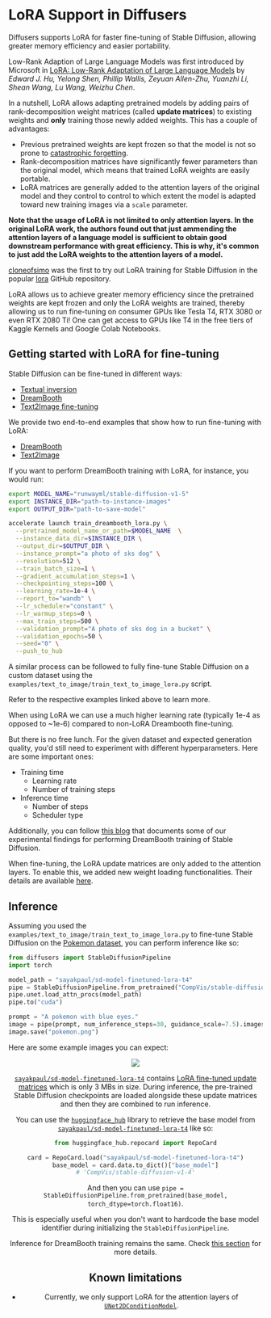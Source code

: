 <!--Copyright 2023 The HuggingFace Team. All rights reserved.

Licensed under the Apache License, Version 2.0 (the "License"); you may not use this file except in compliance with
the License. You may obtain a copy of the License at

http://www.apache.org/licenses/LICENSE-2.0

Unless required by applicable law or agreed to in writing, software distributed under the License is distributed on
an "AS IS" BASIS, WITHOUT WARRANTIES OR CONDITIONS OF ANY KIND, either express or implied. See the License for the
specific language governing permissions and limitations under the License.
-->

# LoRA Support in Diffusers 

Diffusers supports LoRA for faster fine-tuning of Stable Diffusion, allowing greater memory efficiency and easier portability. 

Low-Rank Adaption of Large Language Models was first introduced by Microsoft in
[LoRA: Low-Rank Adaptation of Large Language Models](https://arxiv.org/abs/2106.09685) by *Edward J. Hu, Yelong Shen, Phillip Wallis, Zeyuan Allen-Zhu, Yuanzhi Li, Shean Wang, Lu Wang, Weizhu Chen*.

In a nutshell, LoRA allows adapting pretrained models by adding pairs of rank-decomposition weight matrices (called **update matrices**) 
to existing weights and **only** training those newly added weights. This has a couple of advantages:

- Previous pretrained weights are kept frozen so that the model is not so prone to [catastrophic forgetting](https://www.pnas.org/doi/10.1073/pnas.1611835114). 
- Rank-decomposition matrices have significantly fewer parameters than the original model, which means that trained LoRA weights are easily portable.
- LoRA matrices are generally added to the attention layers of the original model and they control to control to which extent the model is adapted toward new training images via a `scale` parameter.

**__Note that the usage of LoRA is not limited to only attention layers. In the original LoRA work, the authors found out that just ammending
the attention layers of a language model is sufficient to obtain good downstream performance with great efficiency. This is why, it's common
to just add the LoRA weights to the attention layers of a model.__**

[cloneofsimo](https://github.com/cloneofsimo) was the first to try out LoRA training for Stable Diffusion in the popular [lora](https://github.com/cloneofsimo/lora) GitHub repository.

<Tip>

LoRA allows us to achieve greater memory efficiency since the pretrained weights are kept frozen and only the LoRA weights are trained, thereby
allowing us to run fine-tuning on consumer GPUs like Tesla T4, RTX 3080 or even RTX 2080 Ti! One can get access to GPUs like T4 in the free 
tiers of Kaggle Kernels and Google Colab Notebooks.

</Tip>

## Getting started with LoRA for fine-tuning

Stable Diffusion can be fine-tuned in different ways:

* [Textual inversion](https://huggingface.co/docs/diffusers/main/en/training/text_inversion)
* [DreamBooth](https://huggingface.co/docs/diffusers/main/en/training/dreambooth) 
* [Text2Image fine-tuning](https://huggingface.co/docs/diffusers/main/en/training/text2image) 

We provide two end-to-end examples that show how to run fine-tuning with LoRA:

* [DreamBooth](https://github.com/huggingface/diffusers/tree/main/examples/dreambooth#training-with-low-rank-adaptation-of-large-language-models-lora) 
* [Text2Image](https://github.com/huggingface/diffusers/tree/main/examples/text_to_image#training-with-lora)

If you want to perform DreamBooth training with LoRA, for instance, you would run:

```bash
export MODEL_NAME="runwayml/stable-diffusion-v1-5"
export INSTANCE_DIR="path-to-instance-images"
export OUTPUT_DIR="path-to-save-model"

accelerate launch train_dreambooth_lora.py \
  --pretrained_model_name_or_path=$MODEL_NAME  \
  --instance_data_dir=$INSTANCE_DIR \
  --output_dir=$OUTPUT_DIR \
  --instance_prompt="a photo of sks dog" \
  --resolution=512 \
  --train_batch_size=1 \
  --gradient_accumulation_steps=1 \
  --checkpointing_steps=100 \
  --learning_rate=1e-4 \
  --report_to="wandb" \
  --lr_scheduler="constant" \
  --lr_warmup_steps=0 \
  --max_train_steps=500 \
  --validation_prompt="A photo of sks dog in a bucket" \
  --validation_epochs=50 \
  --seed="0" \
  --push_to_hub
```

A similar process can be followed to fully fine-tune Stable Diffusion on a custom dataset using the
`examples/text_to_image/train_text_to_image_lora.py` script.

Refer to the respective examples linked above to learn more. 

<Tip>

When using LoRA we can use a much higher learning rate (typically 1e-4 as opposed to ~1e-6) compared to non-LoRA Dreambooth fine-tuning.

</Tip>

But there is no free lunch. For the given dataset and expected generation quality, you'd still need to experiment with
different hyperparameters. Here are some important ones:

* Training time
    * Learning rate 
    * Number of training steps
* Inference time 
    * Number of steps 
    * Scheduler type

Additionally, you can follow [this blog](https://huggingface.co/blog/dreambooth) that documents some of our experimental
findings for performing DreamBooth training of Stable Diffusion.

When fine-tuning, the LoRA update matrices are only added to the attention layers. To enable this, we added new weight
loading functionalities. Their details are available [here](https://huggingface.co/docs/diffusers/main/en/api/loaders).

## Inference 

Assuming you used the `examples/text_to_image/train_text_to_image_lora.py` to fine-tune Stable Diffusion on the [Pokemon
dataset](https://huggingface.co/datasets/lambdalabs/pokemon-blip-captions), you can perform inference like so: 

```py 
from diffusers import StableDiffusionPipeline
import torch

model_path = "sayakpaul/sd-model-finetuned-lora-t4"
pipe = StableDiffusionPipeline.from_pretrained("CompVis/stable-diffusion-v1-4", torch_dtype=torch.float16)
pipe.unet.load_attn_procs(model_path)
pipe.to("cuda")

prompt = "A pokemon with blue eyes."
image = pipe(prompt, num_inference_steps=30, guidance_scale=7.5).images[0]
image.save("pokemon.png")
```

Here are some example images you can expect:

<div align="center">
<img src="https://huggingface.co/datasets/huggingface/documentation-images/resolve/main/pokemon-collage.png"/>
<div>

[`sayakpaul/sd-model-finetuned-lora-t4`](https://huggingface.co/sayakpaul/sd-model-finetuned-lora-t4) contains [LoRA fine-tuned update matrices](https://huggingface.co/sayakpaul/sd-model-finetuned-lora-t4/blob/main/pytorch_lora_weights.bin)
which is only 3 MBs in size. During inference, the pre-trained Stable Diffusion checkpoints are loaded alongside these update
matrices and then they are combined to run inference.

<Tip>

You can use the [`huggingface_hub`](https://github.com/huggingface/huggingface_hub) library to retrieve the base model
from [`sayakpaul/sd-model-finetuned-lora-t4`](https://huggingface.co/sayakpaul/sd-model-finetuned-lora-t4) like so:

```py
from huggingface_hub.repocard import RepoCard

card = RepoCard.load("sayakpaul/sd-model-finetuned-lora-t4")
base_model = card.data.to_dict()["base_model"]
# 'CompVis/stable-diffusion-v1-4'
```

And then you can use `pipe = StableDiffusionPipeline.from_pretrained(base_model, torch_dtype=torch.float16)`.

This is especially useful when you don't want to hardcode the base model identifier during initializing the `StableDiffusionPipeline`.

</Tip>

Inference for DreamBooth training remains the same. Check
[this section](https://github.com/huggingface/diffusers/tree/main/examples/dreambooth#inference-1) for more details. 

## Known limitations 

* Currently, we only support LoRA for the attention layers of [`UNet2DConditionModel`](https://huggingface.co/docs/diffusers/main/en/api/models#diffusers.UNet2DConditionModel).
